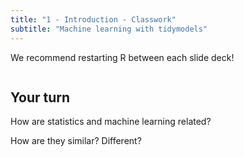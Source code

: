 ```yaml
---
title: "1 - Introduction - Classwork"
subtitle: "Machine learning with tidymodels"
---
```


We recommend restarting R between each slide deck!

```r

```

## Your turn

How are statistics and machine learning related?

How are they similar? Different?

